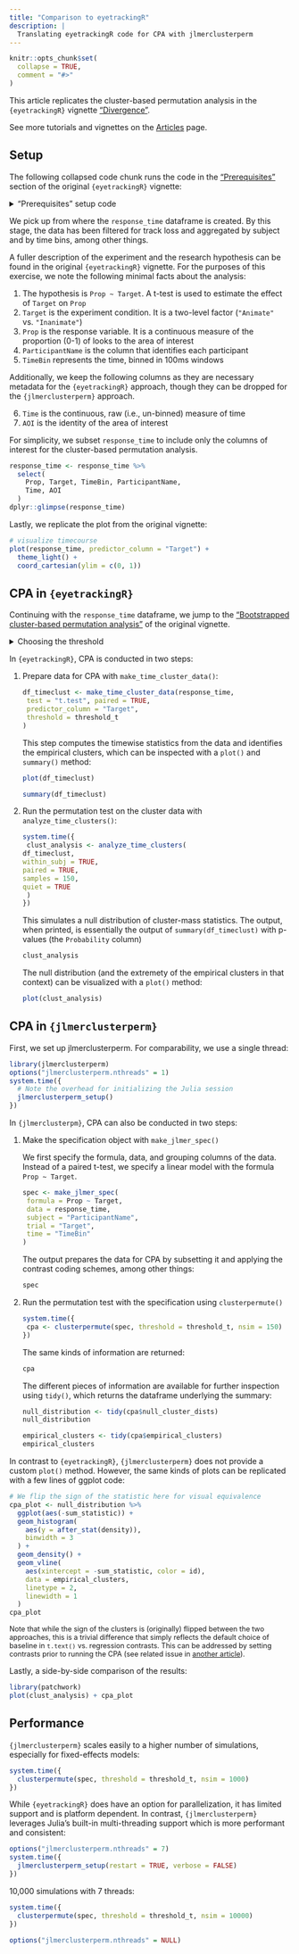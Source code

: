 ```yaml
---
title: "Comparison to eyetrackingR"
description: |
  Translating eyetrackingR code for CPA with jlmerclusterperm
---
```


```r
knitr::opts_chunk$set(
  collapse = TRUE,
  comment = "#>"
)
```

This article replicates the cluster-based permutation analysis in the `{eyetrackingR}` vignette ["Divergence"](http://www.eyetracking-r.com/vignettes/divergence).

See more tutorials and vignettes on the [Articles](https://yjunechoe.github.io/jlmerclusterperm/articles) page.

## Setup

The following collapsed code chunk runs the code in the ["Prerequisites"](http://www.eyetracking-r.com/vignettes/divergence#prerequisites) section of the original `{eyetrackingR}` vignette:

<details>
<summary>"Prerequisites" setup code</summary>

```r
set.seed(42)

library("Matrix")
library("lme4")
library("ggplot2")
library("eyetrackingR")

data("word_recognition")
data <- make_eyetrackingr_data(word_recognition,
  participant_column = "ParticipantName",
  trial_column = "Trial",
  time_column = "TimeFromTrialOnset",
  trackloss_column = "TrackLoss",
  aoi_columns = c("Animate", "Inanimate"),
  treat_non_aoi_looks_as_missing = TRUE
)

# subset to response window post word-onset
response_window <- subset_by_window(data,
  window_start_time = 15500,
  window_end_time = 21000,
  rezero = FALSE
)

# analyze amount of trackloss by subjects and trials
(trackloss <- trackloss_analysis(data = response_window))

# remove trials with > 25% of trackloss
response_window_clean <- clean_by_trackloss(
  data = response_window,
  trial_prop_thresh = .25
)

# create Target condition column
response_window_clean$Target <- as.factor(ifelse(test = grepl("(Spoon|Bottle)", response_window_clean$Trial),
  yes = "Inanimate",
  no  = "Animate"
))

response_time <- make_time_sequence_data(response_window_clean,
  time_bin_size = 100,
  predictor_columns = c("Target"),
  aois = "Animate",
  summarize_by = "ParticipantName"
)
```

</details>

We pick up from where the `response_time` dataframe is created. By this stage, the data has been filtered for track loss and aggregated by subject and by time bins, among other things.

A fuller description of the experiment and the research hypothesis can be found in the original `{eyetrackingR}` vignette. For the purposes of this exercise, we note the following minimal facts about the analysis:

1) The hypothesis is `Prop ~ Target`. A t-test is used to estimate the effect of `Target` on `Prop`
2) `Target` is the experiment condition. It is a two-level factor (`"Animate"` vs. `"Inanimate"`)
3) `Prop` is the response variable. It is a continuous measure of the proportion (0-1) of looks to the area of interest
4) `ParticipantName` is the column that identifies each participant
5) `TimeBin` represents the time, binned in 100ms windows

Additionally, we keep the following columns as they are necessary metadata for the `{eyetrackingR}` approach, though they can be dropped for the `{jlmerclusterperm}` approach.

6) `Time` is the continuous, raw (i.e., un-binned) measure of time
7) `AOI` is the identity of the area of interest

For simplicity, we subset `response_time` to include only the columns of interest for the cluster-based permutation analysis.

```r
response_time <- response_time %>%
  select(
    Prop, Target, TimeBin, ParticipantName,
    Time, AOI
  )
dplyr::glimpse(response_time)
```

Lastly, we replicate the plot from the original vignette:

```r
# visualize timecourse
plot(response_time, predictor_column = "Target") +
  theme_light() +
  coord_cartesian(ylim = c(0, 1))
```

## CPA in `{eyetrackingR}`

Continuing with the `response_time` dataframe, we jump to the ["Bootstrapped cluster-based permutation analysis"](http://www.eyetracking-r.com/vignettes/divergence#bootstrapped-cluster-based-permutation-analysis) of the original vignette.

<details>
<summary>Choosing the threshold</summary>

The original vignette uses the following heuristic of choosing a threshold:

```r
num_sub <- length(unique((response_window_clean$ParticipantName)))
threshold_t <- qt(p = 1 - .05 / 2, df = num_sub - 1)
threshold_t
```

How to choose a threshold is outside the scope of this article - we will simply use this value for both approaches.

</details>

In `{eyetrackingR}`, CPA is conducted in two steps:

1) Prepare data for CPA with `make_time_cluster_data()`:

    ```r
df_timeclust <- make_time_cluster_data(response_time,
  test = "t.test", paired = TRUE,
  predictor_column = "Target",
  threshold = threshold_t
)
    ```
    
    This step computes the timewise statistics from the data and identifies the empirical clusters, which can be inspected with a `plot()` and `summary()` method:
    
    ```r
plot(df_timeclust)
    ```
    
    ```r
summary(df_timeclust)
    ```

2) Run the permutation test on the cluster data with `analyze_time_clusters()`:

    ```r
system.time({
  clust_analysis <- analyze_time_clusters(
    df_timeclust,
    within_subj = TRUE,
    paired = TRUE,
    samples = 150,
    quiet = TRUE
  )
})
    ```
    
    This simulates a null distribution of cluster-mass statistics. The output, when printed, is essentially the output of `summary(df_timeclust)` with p-values (the `Probability` column)
    
    ```r
clust_analysis
    ```
    
    The null distribution (and the extremety of the empirical clusters in that context) can be visualized with a `plot()` method:
    
    ```r
plot(clust_analysis)
    ```

## CPA in `{jlmerclusterperm}`

First, we set up jlmerclusterperm. For comparability, we use a single thread:

```r
library(jlmerclusterperm)
options("jlmerclusterperm.nthreads" = 1)
system.time({
  # Note the overhead for initializing the Julia session
  jlmerclusterperm_setup()
})
```

In `{jlmerclusterpm}`, CPA can also be conducted in two steps:

1) Make the specification object with `make_jlmer_spec()`

    We first specify the formula, data, and grouping columns of the data. Instead of a paired t-test, we specify a linear model with the formula `Prop ~ Target`.
    
    ```r
spec <- make_jlmer_spec(
  formula = Prop ~ Target,
  data = response_time,
  subject = "ParticipantName",
  trial = "Target",
  time = "TimeBin"
)
    ```
    
    The output prepares the data for CPA by subsetting it and applying the contrast coding schemes, among other things:
    
    ```r
spec
    ```

2) Run the permutation test with the specification using `clusterpermute()`

    ```r
system.time({
  cpa <- clusterpermute(spec, threshold = threshold_t, nsim = 150)
})
    ```
    
    The same kinds of information are returned:
    
    ```r
cpa
    ```
    
    The different pieces of information are available for further inspection using `tidy()`, which returns the dataframe underlying the summary:
    
    ```r
null_distribution <- tidy(cpa$null_cluster_dists)
null_distribution
    ```
    
    ```r
empirical_clusters <- tidy(cpa$empirical_clusters)
empirical_clusters
    ```
    
In contrast to `{eyetrackingR}`, `{jlmerclusterperm}` does not provide a custom `plot()` method. However, the same kinds of plots can be replicated with a few lines of ggplot code:
    
```r
# We flip the sign of the statistic here for visual equivalence
cpa_plot <- null_distribution %>%
  ggplot(aes(-sum_statistic)) +
  geom_histogram(
    aes(y = after_stat(density)),
    binwidth = 3
  ) +
  geom_density() +
  geom_vline(
    aes(xintercept = -sum_statistic, color = id),
    data = empirical_clusters,
    linetype = 2,
    linewidth = 1
  )
cpa_plot
```

<div class="callout" style="font-size:0.9em">
Note that while the sign of the clusters is (originally) flipped between the two approaches, this is a trivial difference that simply reflects the default choice of baseline in `t.text()` vs. regression contrasts. This can be addressed by setting contrasts prior to running the CPA (see related issue in [another article](https://yjunechoe.github.io/jlmerclusterperm/articles/Geller-et-al-2020.html#e-contrast-coding)).
</div>

Lastly, a side-by-side comparison of the results:

```r
library(patchwork)
plot(clust_analysis) + cpa_plot
```

## Performance

`{jlmerclusterperm}` scales easily to a higher number of simulations, especially for fixed-effects models:

```r
system.time({
  clusterpermute(spec, threshold = threshold_t, nsim = 1000)
})
```

While `{eyetrackingR}` does have an option for parallelization, it has limited support and is platform dependent. In contrast, `{jlmerclusterperm}` leverages Julia's built-in multi-threading support which is more performant and consistent:

```r
options("jlmerclusterperm.nthreads" = 7)
system.time({
  jlmerclusterperm_setup(restart = TRUE, verbose = FALSE)
})
```

10,000 simulations with 7 threads:

```r
system.time({
  clusterpermute(spec, threshold = threshold_t, nsim = 10000)
})
```

```r
options("jlmerclusterperm.nthreads" = NULL)
```

